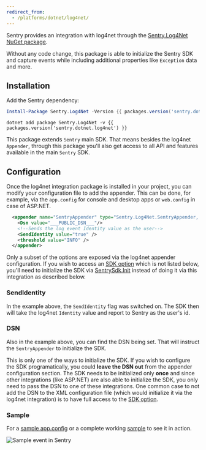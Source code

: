 ```yaml
---
redirect_from:
  - /platforms/dotnet/log4net/
---
```


Sentry provides an integration with log4net through the [Sentry.Log4Net NuGet package](https://www.nuget.org/packages/Sentry.Log4Net).

Without any code change, this package is able to initialize the Sentry SDK and capture events while including additional properties like `Exception` data and more.

## Installation

Add the Sentry dependency:

```powershell {tabTitle:Package Manager}
Install-Package Sentry.Log4Net -Version {{ packages.version('sentry.dotnet.log4net') }}
```

```shell {tabTitle:.NET Core CLI}
dotnet add package Sentry.Log4Net -v {{ packages.version('sentry.dotnet.log4net') }}
```

This package extends `Sentry` main SDK. That means besides the log4net `Appender`, through this package you'll also get access to all API and features available in the main `Sentry` SDK.

## Configuration

Once the log4net integration package is installed in your project, you can modify your configuration file to add the appender.
This can be done, for example, via the `app.config` for console and desktop apps or `web.config` in case of ASP.NET.

```xml {filename:app.config}
  <appender name="SentryAppender" type="Sentry.Log4Net.SentryAppender, Sentry.Log4Net">
    <Dsn value="___PUBLIC_DSN___"/>
    <!--Sends the log event Identity value as the user-->
    <SendIdentity value="true" />
    <threshold value="INFO" />
  </appender>
```

<Note><markdown>

Only a subset of the options are exposed via the log4net appender configuration. If you wish to access an [SDK option](/platforms/dotnet/configuration/options/) which is not listed below, you'll need to initialize the SDK via [SentrySdk.Init](https://docs.sentry.io/platforms/dotnet/) instead of doing it via this integration as described below.

</markdown></Note>

### SendIdentity

In the example above, the `SendIdentity` flag was switched on. The SDK then will take the log4net `Identity` value and report to Sentry as the user's id.

### DSN

Also in the example above, you can find the DSN being set. That will instruct the `SentryAppender` to initialize the SDK.

This is only one of the ways to initialize the SDK. If you wish to configure the SDK programatically, you could **leave the DSN out** from the appender configuration section. The SDK needs to be initialized only **once** and since other integrations (like ASP.NET) are also able to initialize the SDK, you only need to pass the DSN to one of these integrations.
One common case to not add the DSN to the XML configuration file (which would initialize it via the log4net integration) is to have full access to the [SDK option](/platforms/dotnet/guides/log4net/configuration/options/).

### Sample

For a [sample app.config](https://github.com/getsentry/sentry-dotnet/blob/main/samples/Sentry.Samples.Log4Net/app.config) or a complete working [sample](https://github.com/getsentry/sentry-dotnet/tree/main/samples/Sentry.Samples.Log4Net) to see it in action.

![Sample event in Sentry](log4net-sample.gif)
